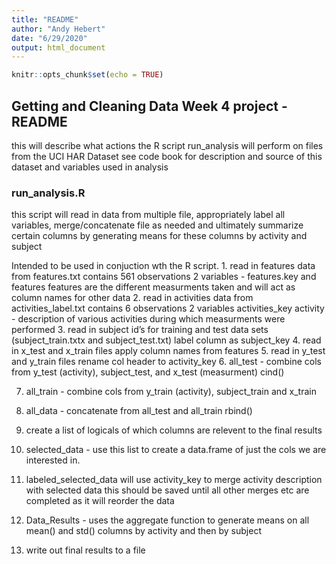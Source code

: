 ```yaml
---
title: "README"
author: "Andy Hebert"
date: "6/29/2020"
output: html_document
---
```


```r
knitr::opts_chunk$set(echo = TRUE)
```

## Getting and Cleaning Data Week 4 project - README
 this will describe what actions the R script run_analysis will perform on files from the
 UCI HAR Dataset see code book for description and source of this dataset and variables used in analysis
 

### run_analysis.R

this script will read in data from multiple file, appropriately label all variables, merge/concatenate file as needed and ultimately summarize certain columns by generating means for these columns by activity and subject

Intended to be used in conjuction wth the R script.
1. read in features data from features.txt
      contains 561 observations
      2 variables - features.key and features
            features are the different measurments taken and will act as column names for other data
2. read in activities data from activities_label.txt
      contains 6 observations 
      2 variables
            activities_key
            activity - description of various activities during which measurments were performed 
3. read in subject id's for training and test data sets (subject_train.txtx and subject_test.txt)
      label column as subject_key
4. read in x_test and x_train files
      apply column names from features 
5. read in y_test and y_train files
      rename col header to activity_key
6. all_test - combine cols from y_test (activity), subject_test, and x_test (measurment) cind()
       
7. all_train - combine cols from y_train (activity), subject_train and x_train

8. all_data - concatenate from all_test and all_train rbind()

9. create a list of logicals of which columns are relevent to the final results

10. selected_data - use this list to create a data.frame of just the cols we are interested in.

11. labeled_selected_data will use activity_key to merge activity description with selected data
      this should be saved until all other merges etc are completed as it will reorder the data
12. Data_Results - uses the aggregate function to generate means on all mean() and std() columns by activity and then by subject
13. write out final results to a file